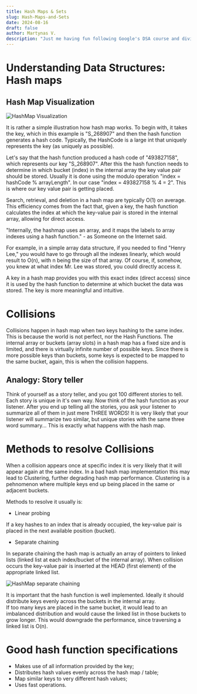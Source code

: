 ```yaml
---
title: Hash Maps & Sets
slug: Hash-Maps-and-Sets
date: 2024-08-16
draft: false
author: Martynas V.
description: "Just me having fun following Google's DSA course and diving deep into data structures and algorithms."
---
```


# Understanding Data Structures: Hash maps

## Hash Map Visualization

<img src="./hashMap.svg" alt="HashMap Visualization" />

It is rather a simple illustration how hash map works.
To begin with, it takes the key, which in this example is "S_268907" 
and then the hash function generates a hash code.
Typically, the HashCode is a large int that uniquely represents 
the key (as uniquely as possible). 

Let's say that the hash function produced a hash code of "493827158", which represents our key "S_268907".
After this the hash function needs to determine in which bucket 
(index) in the internal array the key value pair should be stored.
Usually it is done using the modulo operation "index = hashCode % arrayLength". 
In our case "index = 493827158 % 4 = 2". This is where our key value pair is getting placed.

Search, retrieval, and deletion in a hash map are typically O(1) on average. 
This efficiency comes from the fact that, given a key, the hash function 
calculates the index at which the key-value pair is stored in the internal array, allowing for direct access.

"Internally, the hashmap uses an array, and it maps the labels to array
 indexes using a hash function." - as Someone on the Internet said.

For example, in a simple array data structure, if you needed to find
 "Henry Lee," you would have to go through all the indexes linearly, 
 which would result to O(n), with n being the size of that array. Of course, 
 if, somehow, you knew at what index Mr. Lee was stored, you could directly access it.

A key in a hash map provides you with this exact index (direct access) since 
it is used by the hash function to determine at which bucket the data was stored.
The key is more meaningful and intuitive.

# Collisions 

Collisions happen in hash map when two keys hashing to the same index.
This is because the world is not perfect, nor the Hash Functions. 
The internal array or buckets (array slots) in a hash map has a fixed size and is limited, 
and there is virtually infinite number of possible keys. 
Since there is more possible keys than buckets, 
some keys is expected to be mapped to the same bucket, again, this is when the collision happens.

## Analogy: Story teller

Think of yourself as a story teller, and you got 100 different stories to tell. 
Each story is unique in it's own way. Now think of the hash function as your listener. 
After you end up telling all the stories, you ask your listener to summarize all of them in just mere THREE WORDS! 
It is very likely that your listener will summarize two similar, but unique stories with the same three word summary...
This is exactly what happens with the hash map.

# Methods to resolve Collisions

When a collision appears once at specific index it is very likely that it will appear again at the same index.
In a bad hash map implementation this may lead to Clustering, further degrading hash map performance.
Clustering is a pehnomenon where multiple keys end up being placed in the same or adjacent buckets.

Methods to resolve it usually is:

- Linear probing

If a key hashes to an index that is already occupied, the key-value pair is placed in the next available position (bucket).

- Separate chaining

In separate chaining the hash map is actually an array of pointers to linked lists (linked list at each index/bucket of the internal array).
When collision occurs the key-value pair is inserted at the HEAD (first element) of the appropriate linked list.

<img src="./hashMaps-separateChaining.svg" alt="HashMap separate chaining" />

It is important that the hash function is well implemented. 
Ideally it should distribute keys evenly across the buckets in the internal array.  
If too many keys are placed in the same bucket, it would lead to an imbalanced distribution and would cause the linked list in those buckets to grow longer. 
This would downgrade the performance, since traversing a linked list is O(n).

# Good hash function specifications

- Makes use of all information provided by the key;
- Distributes hash values evenly across the hash map / table;
- Map similar keys to very different hash values;
- Uses fast operations.


